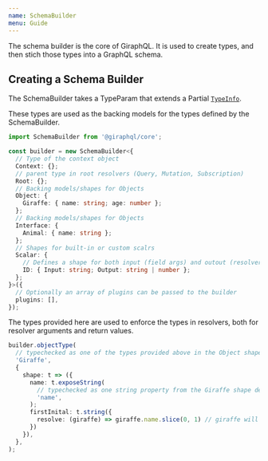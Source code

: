 ```yaml
---
name: SchemaBuilder
menu: Guide
---
```


The schema builder is the core of GiraphQL. It is used to create types, and then stich those types
into a GraphQL schema.

## Creating a Schema Builder

The SchemaBuilder takes a TypeParam that extends a Partial
[`TypeInfo`](/docs-api-schema-builder#typeinfo).

These types are used as the backing models for the types defined by the SchemaBuilder.

```typescript
import SchemaBuilder from '@giraphql/core';

const builder = new SchemaBuilder<{
  // Type of the context object
  Context: {};
  // parent type in root resolvers (Query, Mutation, Subscription)
  Root: {};
  // Backing models/shapes for Objects
  Object: {
    Giraffe: { name: string; age: number };
  };
  // Backing models/shapes for Objects
  Interface: {
    Animal: { name: string };
  };
  // Shapes for built-in or custom scalrs
  Scalar: {
    // Defines a shape for both input (field args) and outout (resolver return types)
    ID: { Input: string; Output: string | number };
  };
}>({
  // Optionally an array of plugins can be passed to the builder
  plugins: [],
});
```

The types provided here are used to enforce the types in resolvers, both for resolver arguments and
return values.

```typescript
builder.objectType(
  // typechecked as one of the types provided above in the Object shape (In this case only Giraffe)
  'Giraffe',
  {
    shape: t => ({
      name: t.exposeString(
        // typechecked as one string property from the Giraffe shape defined above (in this case only name)
        'name',
      );
      firstInital: t.string({
        resolve: (giraffe) => giraffe.name.slice(0, 1) // giraffe will be the same type as Giraffe shape above
      })
    }),
  },
);
```
